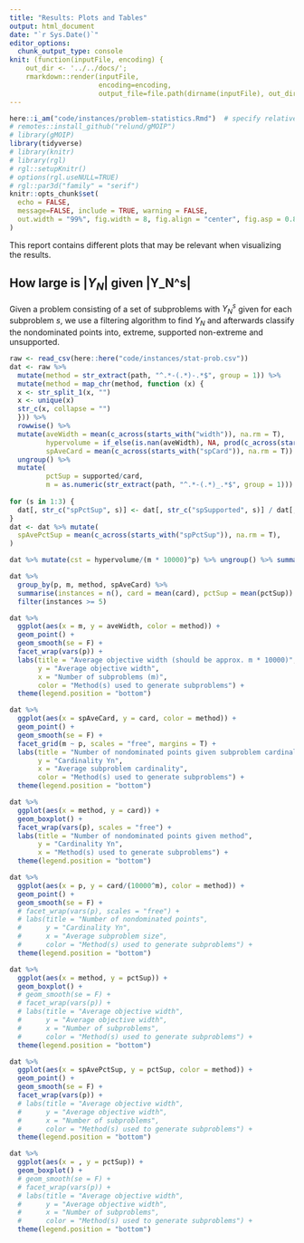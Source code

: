 ```yaml
---
title: "Results: Plots and Tables"
output: html_document
date: "`r Sys.Date()`"
editor_options: 
  chunk_output_type: console
knit: (function(inputFile, encoding) { 
    out_dir <- '../../docs/';
    rmarkdown::render(inputFile,
                      encoding=encoding, 
                      output_file=file.path(dirname(inputFile), out_dir, 'problem-statistics.html')) })
---
```


```r
here::i_am("code/instances/problem-statistics.Rmd")  # specify relative path given project
# remotes::install_github("relund/gMOIP")
# library(gMOIP)
library(tidyverse)
# library(knitr)
# library(rgl)
# rgl::setupKnitr()
# options(rgl.useNULL=TRUE)
# rgl::par3d("family" = "serif")
knitr::opts_chunk$set(
  echo = FALSE,
  message=FALSE, include = TRUE, warning = FALSE,
  out.width = "99%", fig.width = 8, fig.align = "center", fig.asp = 0.8
)
```

This report contains different plots that may be relevant when visualizing the results.

## How large is $|Y_N|$ given |Y_N^s|

Given a problem consisting of a set of subproblems with $Y_N^s$ given for each subproblem $s$, we use a filtering algorithm to find $Y_N$ and afterwards classify the nondominated points into, extreme, supported non-extreme and unsupported.




```r
raw <- read_csv(here::here("code/instances/stat-prob.csv"))
dat <- raw %>% 
  mutate(method = str_extract(path, "^.*-(.*)-.*$", group = 1)) %>% 
  mutate(method = map_chr(method, function (x) {
  x <- str_split_1(x, "")
  x <- unique(x)
  str_c(x, collapse = "")
  })) %>% 
  rowwise() %>% 
  mutate(aveWidth = mean(c_across(starts_with("width")), na.rm = T),
         hypervolume = if_else(is.nan(aveWidth), NA, prod(c_across(starts_with("width")), na.rm = T)),
         spAveCard = mean(c_across(starts_with("spCard")), na.rm = T)) %>% 
  ungroup() %>% 
  mutate(
         pctSup = supported/card,
         m = as.numeric(str_extract(path, "^.*-(.*)_.*$", group = 1))) 
  
for (s in 1:3) {
  dat[, str_c("spPctSup", s)] <- dat[, str_c("spSupported", s)] / dat[, str_c("spCard", s)]
} 
dat <- dat %>% mutate(
  spAvePctSup = mean(c_across(starts_with("spPctSup")), na.rm = T),
) 

dat %>% mutate(cst = hypervolume/(m * 10000)^p) %>% ungroup() %>% summarise(val = mean(cst, na.rm = T))
```

```r
dat %>% 
  group_by(p, m, method, spAveCard) %>% 
  summarise(instances = n(), card = mean(card), pctSup = mean(pctSup)) %>% 
  filter(instances >= 5)
```




```r
dat %>% 
  ggplot(aes(x = m, y = aveWidth, color = method)) +
  geom_point() + 
  geom_smooth(se = F) +
  facet_wrap(vars(p)) +
  labs(title = "Average objective width (should be approx. m * 10000)",
       y = "Average objective width",
       x = "Number of subproblems (m)",
       color = "Method(s) used to generate subproblems") +
  theme(legend.position = "bottom")
```

```r
dat %>% 
  ggplot(aes(x = spAveCard, y = card, color = method)) +
  geom_point() + 
  geom_smooth(se = F) +
  facet_grid(m ~ p, scales = "free", margins = T) + 
  labs(title = "Number of nondominated points given subproblem cardinality",
       y = "Cardinality Yn",
       x = "Average subproblem cardinality",
       color = "Method(s) used to generate subproblems") +
  theme(legend.position = "bottom")

```

```r
dat %>% 
  ggplot(aes(x = method, y = card)) +
  geom_boxplot() + 
  facet_wrap(vars(p), scales = "free") + 
  labs(title = "Number of nondominated points given method",
       y = "Cardinality Yn",
       x = "Method(s) used to generate subproblems") +
  theme(legend.position = "bottom")
```


```r
dat %>% 
  ggplot(aes(x = p, y = card/(10000^m), color = method)) +
  geom_point() + 
  geom_smooth(se = F) +
  # facet_wrap(vars(p), scales = "free") + 
  # labs(title = "Number of nondominated points",
  #      y = "Cardinality Yn",
  #      x = "Average subproblem size",
  #      color = "Method(s) used to generate subproblems") +
  theme(legend.position = "bottom")
```

```r
dat %>% 
  ggplot(aes(x = method, y = pctSup)) +
  geom_boxplot() + 
  # geom_smooth(se = F) +
  # facet_wrap(vars(p)) +
  # labs(title = "Average objective width",
  #      y = "Average objective width",
  #      x = "Number of subproblems",
  #      color = "Method(s) used to generate subproblems") +
  theme(legend.position = "bottom")
```

```r
dat %>% 
  ggplot(aes(x = spAvePctSup, y = pctSup, color = method)) +
  geom_point() + 
  geom_smooth(se = F) +
  facet_wrap(vars(p)) +
  # labs(title = "Average objective width",
  #      y = "Average objective width",
  #      x = "Number of subproblems",
  #      color = "Method(s) used to generate subproblems") +
  theme(legend.position = "bottom")
```


```r
dat %>% 
  ggplot(aes(x = , y = pctSup)) +
  geom_boxplot() + 
  # geom_smooth(se = F) +
  # facet_wrap(vars(p)) +
  # labs(title = "Average objective width",
  #      y = "Average objective width",
  #      x = "Number of subproblems",
  #      color = "Method(s) used to generate subproblems") +
  theme(legend.position = "bottom")
```
